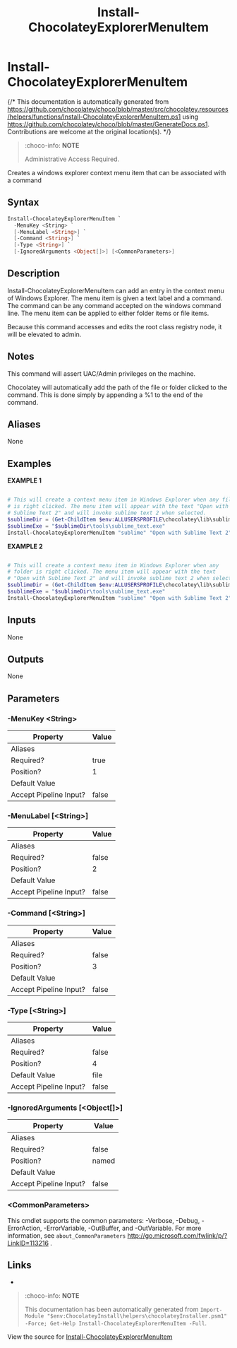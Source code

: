 ﻿---
order: 210
xref: install-chocolateyexplorermenuitem
title: Install-ChocolateyExplorerMenuItem
description: Information on Install-ChocolateyExplorerMenuItem function
---

# Install-ChocolateyExplorerMenuItem

{/* This documentation is automatically generated from https://github.com/chocolatey/choco/blob/master/src/chocolatey.resources/helpers/functions/Install-ChocolateyExplorerMenuItem.ps1 using https://github.com/chocolatey/choco/blob/master/GenerateDocs.ps1. Contributions are welcome at the original location(s). */}

> :choco-info: **NOTE**
>
> Administrative Access Required.

Creates a windows explorer context menu item that can be associated with
a command

## Syntax

~~~powershell
Install-ChocolateyExplorerMenuItem `
  -MenuKey <String> `
  [-MenuLabel <String>] `
  [-Command <String>] `
  [-Type <String>] `
  [-IgnoredArguments <Object[]>] [<CommonParameters>]
~~~

## Description

Install-ChocolateyExplorerMenuItem can add an entry in the context menu
of Windows Explorer. The menu item is given a text label and a command.
The command can be any command accepted on the windows command line. The
menu item can be applied to either folder items or file items.

Because this command accesses and edits the root class registry node, it
will be elevated to admin.

## Notes

This command will assert UAC/Admin privileges on the machine.

Chocolatey will automatically add the path of the file or folder clicked
to the command. This is done simply by appending a %1 to the end of the
command.

## Aliases

None

## Examples

 **EXAMPLE 1**

~~~powershell

# This will create a context menu item in Windows Explorer when any file
# is right clicked. The menu item will appear with the text "Open with
# Sublime Text 2" and will invoke sublime text 2 when selected.
$sublimeDir = (Get-ChildItem $env:ALLUSERSPROFILE\chocolatey\lib\sublimetext* | select $_.last)
$sublimeExe = "$sublimeDir\tools\sublime_text.exe"
Install-ChocolateyExplorerMenuItem "sublime" "Open with Sublime Text 2" $sublimeExe
~~~

**EXAMPLE 2**

~~~powershell

# This will create a context menu item in Windows Explorer when any
# folder is right clicked. The menu item will appear with the text
# "Open with Sublime Text 2" and will invoke sublime text 2 when selected.
$sublimeDir = (Get-ChildItem $env:ALLUSERSPROFILE\chocolatey\lib\sublimetext* | select $_.last)
$sublimeExe = "$sublimeDir\tools\sublime_text.exe"
Install-ChocolateyExplorerMenuItem "sublime" "Open with Sublime Text 2" $sublimeExe "directory"
~~~ 

## Inputs

None

## Outputs

None

## Parameters

###  -MenuKey &lt;String&gt;
Property               | Value
---------------------- | -----
Aliases                | 
Required?              | true
Position?              | 1
Default Value          | 
Accept Pipeline Input? | false
 
###  -MenuLabel [&lt;String&gt;]
Property               | Value
---------------------- | -----
Aliases                | 
Required?              | false
Position?              | 2
Default Value          | 
Accept Pipeline Input? | false
 
###  -Command [&lt;String&gt;]
Property               | Value
---------------------- | -----
Aliases                | 
Required?              | false
Position?              | 3
Default Value          | 
Accept Pipeline Input? | false
 
###  -Type [&lt;String&gt;]
Property               | Value
---------------------- | -----
Aliases                | 
Required?              | false
Position?              | 4
Default Value          | file
Accept Pipeline Input? | false
 
###  -IgnoredArguments [&lt;Object[]&gt;]
Property               | Value
---------------------- | -----
Aliases                | 
Required?              | false
Position?              | named
Default Value          | 
Accept Pipeline Input? | false
 
### &lt;CommonParameters&gt;

This cmdlet supports the common parameters: -Verbose, -Debug, -ErrorAction, -ErrorVariable, -OutBuffer, and -OutVariable. For more information, see `about_CommonParameters` http://go.microsoft.com/fwlink/p/?LinkID=113216 .


## Links

 * <Xref title='Install-ChocolateyShortcut' value='install-chocolateyshortcut' />


<Xref title="Function Reference" value="powershell-reference" />

> :choco-info: **NOTE**
>
> This documentation has been automatically generated from `Import-Module "$env:ChocolateyInstall\helpers\chocolateyInstaller.psm1" -Force; Get-Help Install-ChocolateyExplorerMenuItem -Full`.

View the source for [Install-ChocolateyExplorerMenuItem](https://github.com/chocolatey/choco/blob/master/src/chocolatey.resources/helpers/functions/Install-ChocolateyExplorerMenuItem.ps1)
